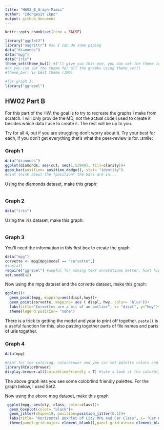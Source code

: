 ---
title: "HW02_B_Graph-Mimic"
author: "Idongesit Ekpo"
output: github_document
---

```{r setup, include=FALSE}
knitr::opts_chunk$set(echo = FALSE)
```


```{r load libraries, echo = TRUE, include=TRUE}
library("ggplot2")
library("magrittr") #so I can do some piping
data("diamonds")
data("mpg")
data("iris")
theme_set(theme_bw()) #I'll give you this one, you can set the theme individually for graphs
#or you can set the theme for all the graphs using theme_set()
#theme_bw() is best theme (IMO)

#for graph 3:
library("ggrepel")


```

## HW02 Part B

For this part of the HW, the goal is to try to recreate the graphs I make from scratch. I will only provide the MD, not the actual code I used to create it besides which data I use to create it. The rest will be up to you. 

Try for all 4, but if you are struggling don't worry about it. Try your best for each, if you don't get everything that's what the peer-review is for. :smile:


### Graph 1
```{r, echo = T, include = TRUE}
data("diamonds")
ggplot(diamonds, aes(cut, seq(1,53940), fill=clarity))+
geom_bar(position= position_dodge(), stat= "identity")
#hint think about the *position* the bars are in...
```


Using the diamonds dataset, make this graph:
```{r graph1 code, echo=FALSE}


```

### Graph 2
```{r, echo = T, include = TRUE}
data("iris")
```

Using the iris dataset, make this graph:
```{r graph 2 code, echo=FALSE}

```


### Graph 3
You'll need the information in this first box to create the graph
```{r, echo = TRUE}
data("mpg")
corvette <- mpg[mpg$model == "corvette",]
#install
require("ggrepel") #useful for making text annotations better, hint hint
set.seed(42)
```

Now using the mpg dataset and the corvette dataset, make this graph:

```{r graph 3 code}
ggplot()+
  geom_point(mpg, mapping=aes(displ,hwy))+
  geom_point(corvette, mapping= aes ( displ, hwy, color= 'blue'))+
  labs(title="Corvettes are a bit of an outlier", x= "displ", y="hwy")+
  theme(legend.position= "none")

```

There is a trick to getting the model and year to print off together. `paste()` is a useful function for this, also pasting together parts of file names and parts of urls together. 


### Graph 4 
```{r, echo = T}
data(mpg)

#hint for the coloring, colorbrewer and you can set palette colors and make your graphs colorblind friendly
library(RColorBrewer)
display.brewer.all(colorblindFriendly = T) #take a look at the colorblindfriendly options
```

The above graph lets you see some colobrlind friendly palettes. For the graph below, I used Set2.



Now using the above mpg dataset, make this graph

```{r graph 4 code}
 ggplot(mpg, aes(cty, class, color=class))+
  geom_boxplot(color= "black")+
  geom_jitter(shape=19, position=position_jitter(0.1))+
  labs(title= "Horizontal BoxPlot of City MPG and Car Class", x= "Car Class", y= "City mpg")+
  theme(panel.grid.major= element_blank(),panel.grid.minor= element_blank(), panel.border= element_blank(), axis.line= element_line(colour="black"))

```




